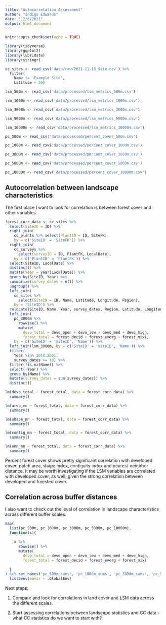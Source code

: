 ```yaml
---
title: "Autocorrelation Assessment"
author: "Indigo Edwards"
date: "12/6/2021"
output: html_document
---
```


```r
knitr::opts_chunk$set(echo = TRUE)

library(tidyverse)
library(ggplot2)
library(lubridate)
library(stringr)

cc_sites <- read_csv('data/raw/2021-11-18_Site.csv') %>% 
  filter(
    Name != 'Example Site',
    Latitude < 50)

lsm_500m <- read_csv('data/processed/lsm_metrics_500m.csv')

lsm_1000m <- read_csv('data/processed/lsm_metrics_1000m.csv')

lsm_3000m <- read_csv('data/processed/lsm_metrics_3000m.csv')

lsm_5000m <- read_csv('data/processed/lsm_metrics_5000m.csv')

lsm_10000m <- read_csv('data/processed/lsm_metrics_10000m.csv')

pc_500m <- read_csv('data/processed/percent_cover_500m.csv')

pc_1000m <- read_csv('data/processed/percent_cover_1000m.csv')

pc_3000m <- read_csv('data/processed/percent_cover_3000m.csv')

pc_5000m <- read_csv('data/processed/percent_cover_5000m.csv')

pc_10000m <- read_csv('data/processed/percent_cover_10000m.csv')

```

## Autocorrelation between landscape characteristics

The first place I want to look for correlation is between forest cover and other variables.

```r

forest_corr_data <- cc_sites %>% 
  select(SiteID = ID) %>% 
  right_join(
    cc_plants %>% select(PlantID = ID, SiteFK),
    by = c('SiteID' = 'SiteFK')) %>% 
  right_join(
    cc_surveys %>% 
      select(surveyID = ID, PlantFK, LocalDate),
    by = c('PlantID' = 'PlantFK')) %>% 
  select(SiteID, LocalDate) %>% 
  distinct() %>% 
  mutate(Year = year(LocalDate)) %>% 
  group_by(SiteID, Year) %>% 
  summarize(survey_dates = n()) %>% 
  ungroup() %>% 
  left_join(
    cc_sites %>% 
      select(SiteID = ID, Name, Latitude, Longitude, Region),
    by = 'SiteID') %>% 
  relocate(SiteID, Name, Year, survey_dates, Region, Latitude, Longitude) %>%
  left_join(
    pc_3000m %>% 
      rowwise() %>% 
      mutate(
        devo_total = devo_open + devo_low + devo_med + devo_high,
        forest_total = forest_decid + forest_everg + forest_mix),
    by = c('SiteID' = 'siteID', 'Name')) %>% 
  left_join(lsm_3000m, by = c('SiteID' = 'siteID', 'Name')) %>% 
  filter(
    Year %in% 2018:2021,
    survey_dates >= 10) %>% 
  filter(!is.na(Name)) %>% 
  select(-Year) %>% 
  group_by(Name) %>% 
  mutate(survey_dates = sum(survey_dates)) %>% 
  distinct()

lm(devo_total ~ forest_total, data = forest_corr_data) %>% 
  summary()

lm(area_mn ~ forest_total, data = forest_corr_data) %>% 
  summary()

lm(shape_mn ~ forest_total, data = forest_corr_data) %>% 
  summary()

lm(contig_mn ~ forest_total, data = forest_corr_data) %>% 
  summary()

lm(enn_mn ~ forest_total, data = forest_corr_data) %>% 
  summary()

```


Percent forest cover shows pretty significant correlation with developed cover, patch area, shape index, contiguity index and nearest-neighbor distance. It may be worth investigating if the LSM variables are correlated with developed cover, as well, given the strong correlation between developed and forested cover.

## Correlation across buffer distances

I also want to check out the level of correlation in landscape characteristics across different buffer scales.

```r

map(
  list(pc_500m, pc_1000m, pc_3000m, pc_5000m, pc_10000m),
  function(x){
    
    x %>% 
      rowwise() %>% 
      mutate(
        devo_total = devo_open + devo_low + devo_med + devo_high,
        forest_total = forest_decid + forest_everg + forest_mix)
    
  }
) %>% set_names('pc_500m_sums', 'pc_1000m_sums', 'pc_3000m_sums', 'pc_5000m_sums', 'pc_10000m_sums') %>% 
  list2env(envir = .GlobalEnv)

```

Next steps: 

1. Compare and look for correlations in land cover and LSM data across the different scales.

2. Start assessing correlations between landscape statistics and CC data - what CC statistics do we want to start with?
